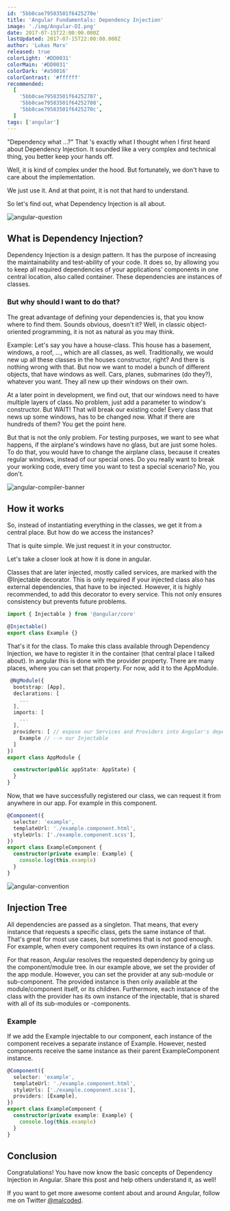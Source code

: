 ```yaml
---
id: '5bb0cae79583501f6425270e'
title: 'Angular Fundamentals: Dependency Injection'
image: './img/Angular-DI.png'
date: 2017-07-15T22:00:00.000Z
lastUpdated: 2017-07-15T22:00:00.000Z
author: 'Lukas Marx'
released: true
colorLight: '#DD0031'
colorMain: '#DD0031'
colorDark: '#a50016'
colorContrast: '#ffffff'
recommended:
  [
    '5bb0cae79583501f64252707',
    '5bb0cae79583501f64252708',
    '5bb0cae79583501f6425270c',
  ]
tags: ['angular']
---
```


"Dependency what ...?" That 's exactly what I thought when I first heard about Dependency Injection. It sounded like a very complex and technical thing, you better keep your hands off.

Well, it is kind of complex under the hood. But fortunately, we don't have to care about the implementation.

<AffiliateAd tag="angular" />

We just use it. And at that point, it is not that hard to understand.

So let's find out, what Dependency Injection is all about.

![angular-question](./img/angular-question.png)

## What is Dependency Injection?

Dependency Injection is a design pattern. It has the purpose of increasing the maintainability and test-ability of your code. It does so, by allowing you to keep all required dependencies of your applications' components in one central location, also called container. These dependencies are instances of classes.

### But why should I want to do that?

The great advantage of defining your dependencies is, that you know where to find them. Sounds obvious, doesn't it? Well, in classic object-oriented programming, it is not as natural as you may think.

Example:
Let's say you have a house-class. This house has a basement, windows, a roof, ..., which are all classes, as well. Traditionally, we would new up all these classes in the houses constructor, right? And there is nothing wrong with that. But now we want to model a bunch of different objects, that have windows as well. Cars, planes, submarines (do they?), whatever you want. They all new up their windows on their own.

At a later point in development, we find out, that our windows need to have multiple layers of class. No problem, just add a parameter to window's constructor. But WAIT! That will break our existing code! Every class that news up some windows, has to be changed now. What if there are hundreds of them? You get the point here.

But that is not the only problem. For testing purposes, we want to see what happens, if the airplane's windows have no glass, but are just some holes. To do that, you would have to change the airplane class, because it creates regular windows, instead of our special ones. Do you really want to break your working code, every time you want to test a special scenario? No, you don't.

![angular-compiler-banner](./img/angular-compiler-banner.png)

## How it works

So, instead of instantiating everything in the classes, we get it from a central place. But how do we access the instances?

That is quite simple. We just request it in your constructor.

Let's take a closer look at how it is done in angular.

Classes that are later injected, mostly called services, are marked with the @Injectable decorator. This is only required if your injected class also has external dependencies, that have to be injected. However, it is highly recommended, to add this decorator to every service. This not only ensures consistency but prevents future problems.

```typescript title=undefined
import { Injectable } from '@angular/core'

@Injectable()
export class Example {}
```

That's it for the class. To make this class available through Dependency Injection, we have to register it in the container (that central place I talked about). In angular this is done with the provider property. There are many places, where you can set that property. For now, add it to the AppModule.

```typescript title=src/app/app.module.ts
 @NgModule({
  bootstrap: [App],
  declarations: [
    ...
  ],
  imports: [
	...
  ],
  providers: [ // expose our Services and Providers into Angular's dependency injection
    Example // --> our Injectable
  ]
})
export class AppModule {

  constructor(public appState: AppState) {
  }
}

```

Now, that we have successfully registered our class, we can request it from anywhere in our app. For example in this component.

```typescript title=
@Component({
  selector: 'example',
  templateUrl: './example.component.html',
  styleUrls: ['./example.component.scss'],
})
export class ExampleComponent {
  constructor(private example: Example) {
    console.log(this.example)
  }
}
```

![angular-convention](./img/angular-convention.png)

## Injection Tree

All dependencies are passed as a singleton. That means, that every instance that requests a specific class, gets the same instance of that. That's great for most use cases, but sometimes that is not good enough. For example, when every component requires its own instance of a class.

For that reason, Angular resolves the requested dependency by going up the component/module tree.
In our example above, we set the provider of the app module. However, you can set the provider at any sub-module or sub-component. The provided instance is then only available at the module/component itself, or its children. Furthermore, each instance of the class with the provider has its own instance of the injectable, that is shared with all of its sub-modules or -components.

### Example

If we add the Example injectable to our component, each instance of the component receives a separate instance of Example. However, nested components receive the same instance as their parent ExampleComponent instance.

```typescript title=
@Component({
  selector: 'example',
  templateUrl: './example.component.html',
  styleUrls: ['./example.component.scss'],
  providers: [Example],
})
export class ExampleComponent {
  constructor(private example: Example) {
    console.log(this.example)
  }
}
```

## Conclusion

Congratulations! You have now know the basic concepts of Dependency Injection in Angular.
Share this post and help others understand it, as well!

<AffiliateAd tag="angular" />

If you want to get more awesome content about and around Angular, follow me on Twitter [@malcoded](https://twitter.com/intent/user?screen_name=malcoded).
